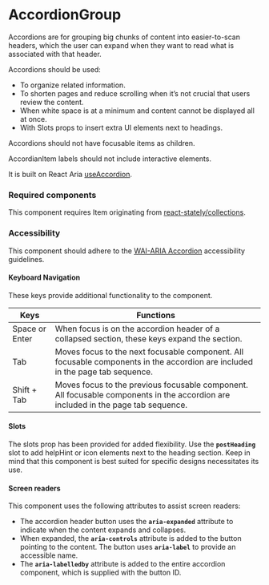 
<Meta title="Components/AccordionGroup/AccordionGroup" />

# AccordionGroup

Accordions are for grouping big chunks of content into easier-to-scan headers, which the user can expand when they want to read what is associated with that header.

Accordions should be used:
- To organize related information.
- To shorten pages and reduce scrolling when it’s not crucial that users review the content.
- When white space is at a minimum and content cannot be displayed all at once. 
- With Slots props to insert extra UI elements next to headings.

Accordions should not have focusable items as children.

AccordianItem labels should not include interactive elements.

It is built on React Aria [useAccordion](https://reactspectrum.blob.core.windows.net/reactspectrum/d77b35e970e5549f66b47a83f07423f5c93b7297/docs/react-aria/useAccordion.html).

### Required components

This component requires Item originating from [react-stately/collections](https://react-spectrum.adobe.com/react-stately/collections.html).

### Accessibility

This component should adhere to the [WAI-ARIA Accordion](https://www.w3.org/WAI/ARIA/apg/patterns/accordion/examples/accordion) accessibility guidelines. 

#### Keyboard Navigation

These keys provide additional functionality to the component. 

| Keys | Functions |
| ---- | --------- |
| Space or Enter | When focus is on the accordion header of a collapsed section, these keys expand the section. |
| Tab | Moves focus to the next focusable component. All focusable components in the accordion are included in the page tab sequence.|
| Shift + Tab | Moves focus to the previous focusable component. All focusable components in the accordion are included in the page tab sequence. |

#### Slots

The slots prop has been provided for added flexibility. Use the **`postHeading`** slot to add helpHint or icon elements next to the heading
section. Keep in mind that this component is best suited for specific designs necessitates its use.

#### Screen readers

This component uses the following attributes to assist screen readers:
- The accordion header button uses the **`aria-expanded`** attribute to indicate when the content expands and collapses. 
- When expanded, the **`aria-controls`** attribute is added to the button pointing to the content. The button uses **`aria-label`** to provide an accessible name. 
- The **`aria-labelledby`** attribute is added to the entire accordion component, which is supplied with the button ID.  

